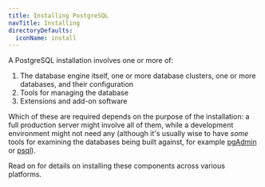 ```yaml
---
title: Installing PostgreSQL
navTitle: Installing
directoryDefaults:
  iconName: install
---
```


A PostgreSQL installation involves one or more of:

1.  The database engine itself, one or more database clusters, one or more databases, and their configuration
2.  Tools for managing the database
3.  Extensions and add-on software 

Which of these are required depends on the purpose of the installation: a full production server might involve all of them, while a development environment might not need any (although it's usually wise to have *some* tools for examining the databases being built against, for example [pgAdmin](https://www.pgadmin.org/) or [psql](http://postgresguide.com/utilities/psql.html)). 

Read on for details on installing these components across various platforms.
